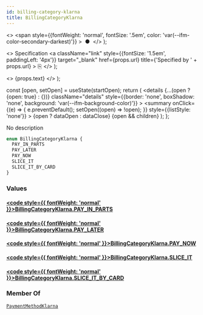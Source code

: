 ```yaml
---
id: billing-category-klarna
title: BillingCategoryKlarna
---
```


  <>
    <span
      style={{fontWeight: 'normal', fontSize: '.5em', color: 'var(--ifm-color-secondary-darkest)'}}
    >
      &nbsp;●&nbsp;
    </span>
  </>
);

  <>
    Specification
    <a
      className="link"
      style={{fontSize: '1.5em', paddingLeft: '4px'}}
      target="_blank"
      href={props.url}
      title={'Specified by ' + props.url}
    >
      ⎘
    </a>
  </>
);

  <>
    <span className={props.class}>{props.text}</span>
  </>
);


  const [open, setOpen] = useState(startOpen);
  return (
    <details
      {...(open ? {open: true} : {})}
      className="details"
      style={{border: 'none', boxShadow: 'none', background: 'var(--ifm-background-color)'}}
    >
      <summary
        onClick={(e) => {
          e.preventDefault();
          setOpen((open) => !open);
        }}
        style={{listStyle: 'none'}}
      >
        {open ? dataOpen : dataClose}
      </summary>
      {open && children}
    </details>
  );
};

No description

```graphql
enum BillingCategoryKlarna {
  PAY_IN_PARTS
  PAY_LATER
  PAY_NOW
  SLICE_IT
  SLICE_IT_BY_CARD
}
```

### Values

#### [<code style={{ fontWeight: 'normal' }}>BillingCategoryKlarna.<b>PAY_IN_PARTS</b></code>](#)

#### [<code style={{ fontWeight: 'normal' }}>BillingCategoryKlarna.<b>PAY_LATER</b></code>](#)

#### [<code style={{ fontWeight: 'normal' }}>BillingCategoryKlarna.<b>PAY_NOW</b></code>](#)

#### [<code style={{ fontWeight: 'normal' }}>BillingCategoryKlarna.<b>SLICE_IT</b></code>](#)

#### [<code style={{ fontWeight: 'normal' }}>BillingCategoryKlarna.<b>SLICE_IT_BY_CARD</b></code>](#)

### Member Of

[`PaymentMethodKlarna`](/docs/apis/graphql/types/objects/payment-method-klarna.mdx) <Badge class="badge badge--secondary badge--relation" text="object"/>
